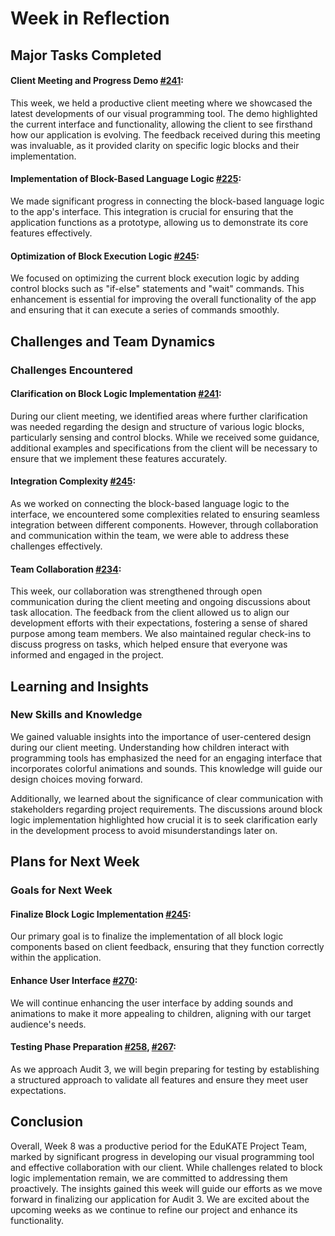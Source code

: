 # Week in Reflection

## Major Tasks Completed
#### Client Meeting and Progress Demo [#241](https://github.com/24-S2-2-C-EduKATE/24-S2-2-C-EduKATE.github.io/issues/241): 
This week, we held a productive client meeting where we showcased the latest developments of our visual programming tool. The demo highlighted the current interface and functionality, allowing the client to see firsthand how our application is evolving. The feedback received during this meeting was invaluable, as it provided clarity on specific logic blocks and their implementation.
  
#### Implementation of Block-Based Language Logic [#225](https://github.com/24-S2-2-C-EduKATE/24-S2-2-C-EduKATE.github.io/issues/225): 
We made significant progress in connecting the block-based language logic to the app's interface. This integration is crucial for ensuring that the application functions as a prototype, allowing us to demonstrate its core features effectively.
  
#### Optimization of Block Execution Logic [#245](https://github.com/24-S2-2-C-EduKATE/24-S2-2-C-EduKATE.github.io/issues/245): 
We focused on optimizing the current block execution logic by adding control blocks such as "if-else" statements and "wait" commands. This enhancement is essential for improving the overall functionality of the app and ensuring that it can execute a series of commands smoothly.
  
## Challenges and Team Dynamics
### Challenges Encountered
#### Clarification on Block Logic Implementation [#241](https://github.com/24-S2-2-C-EduKATE/24-S2-2-C-EduKATE.github.io/issues/241): 
During our client meeting, we identified areas where further clarification was needed regarding the design and structure of various logic blocks, particularly sensing and control blocks. While we received some guidance, additional examples and specifications from the client will be necessary to ensure that we implement these features accurately.

#### Integration Complexity [#245](https://github.com/24-S2-2-C-EduKATE/24-S2-2-C-EduKATE.github.io/issues/245): 
As we worked on connecting the block-based language logic to the interface, we encountered some complexities related to ensuring seamless integration between different components. However, through collaboration and communication within the team, we were able to address these challenges effectively.
  
#### Team Collaboration [#234](https://github.com/24-S2-2-C-EduKATE/24-S2-2-C-EduKATE.github.io/issues/234):
This week, our collaboration was strengthened through open communication during the client meeting and ongoing discussions about task allocation. The feedback from the client allowed us to align our development efforts with their expectations, fostering a sense of shared purpose among team members. We also maintained regular check-ins to discuss progress on tasks, which helped ensure that everyone was informed and engaged in the project.


## Learning and Insights
### New Skills and Knowledge
We gained valuable insights into the importance of user-centered design during our client meeting. Understanding how children interact with programming tools has emphasized the need for an engaging interface that incorporates colorful animations and sounds. This knowledge will guide our design choices moving forward.

Additionally, we learned about the significance of clear communication with stakeholders regarding project requirements. The discussions around block logic implementation highlighted how crucial it is to seek clarification early in the development process to avoid misunderstandings later on.

## Plans for Next Week
### Goals for Next Week

#### Finalize Block Logic Implementation [#245](https://github.com/24-S2-2-C-EduKATE/24-S2-2-C-EduKATE.github.io/issues/245): 
Our primary goal is to finalize the implementation of all block logic components based on client feedback, ensuring that they function correctly within the application.

#### Enhance User Interface [#270](https://github.com/24-S2-2-C-EduKATE/24-S2-2-C-EduKATE.github.io/issues/270): 
We will continue enhancing the user interface by adding sounds and animations to make it more appealing to children, aligning with our target audience's needs.

#### Testing Phase Preparation [#258](https://github.com/24-S2-2-C-EduKATE/24-S2-2-C-EduKATE.github.io/issues/258), [#267](https://github.com/24-S2-2-C-EduKATE/24-S2-2-C-EduKATE.github.io/issues/267): 
As we approach Audit 3, we will begin preparing for testing by establishing a structured approach to validate all features and ensure they meet user expectations.

## Conclusion
Overall, Week 8 was a productive period for the EduKATE Project Team, marked by significant progress in developing our visual programming tool and effective collaboration with our client. While challenges related to block logic implementation remain, we are committed to addressing them proactively. The insights gained this week will guide our efforts as we move forward in finalizing our application for Audit 3. We are excited about the upcoming weeks as we continue to refine our project and enhance its functionality.
